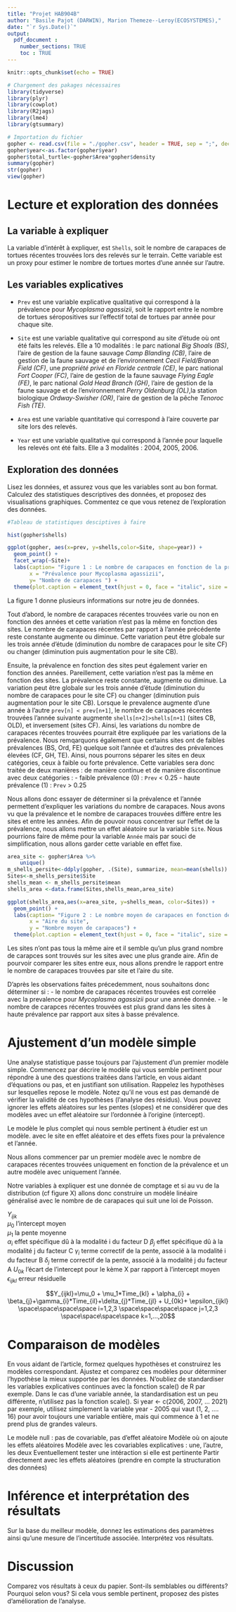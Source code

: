 ```yaml
---
title: "Projet HAB904B"
author: "Basile Pajot (DARWIN), Marion Themeze--Leroy(ECOSYSTEMES),"
date: "`r Sys.Date()`"
output: 
  pdf_document : 
    number_sections: TRUE
    toc : TRUE 
---
```


```r
knitr::opts_chunk$set(echo = TRUE)
```


```r
# Chargement des pakages nécessaires
library(tidyverse)
library(plyr)
library(cowplot)
library(R2jags)
library(lme4)
library(gtsummary)
```


```r
# Importation du fichier 
gopher <- read.csv(file = "./gopher.csv", header = TRUE, sep = ";", dec=".", stringsAsFactors = TRUE)
gopher$year<-as.factor(gopher$year)
gopher$total_turtle<-gopher$Area*gopher$density
summary(gopher)
str(gopher)
view(gopher)
```

# **Lecture et exploration des données**

## La variable à expliquer

La variable d'intérêt à expliquer, est `Shells`, soit le nombre de carapaces de 
tortues récentes trouvées lors des relevés sur le terrain. Cette variable est un proxy pour estimer le nombre de tortues mortes d'une année sur l'autre.

## Les variables explicatives
- `Prev` est une variable explicative qualitative qui correspond à la prévalence pour *Mycoplasma agassizii*, soit le rapport entre le nombre de tortues séropositives sur l'effectif total de tortues par année pour chaque site. 

- `Site` est une variable qualitative qui correspond au site d'étude où ont été faits les relevés. Elle a 10 modalités : 
le parc national *Big Shoals (BS)*, l'aire de gestion de la faune sauvage *Camp Blanding (CB)*, l'aire de gestion de la faune sauvage et de l'environnement *Cecil Field/Branan Field (CF)*, une *propriété privé en Floride centrale (CE)*, le parc national *Fort Cooper (FC)*, l'aire de gestion de la faune sauvage *Flying Eagle (FE)*, le parc national *Gold Head Branch (GH)*, l'aire de gestion de la faune sauvage et de l'environnement *Perry Oldenburg (OL)*,la station biologique *Ordway-Swisher (OR)*, l'aire de gestion de la pêche *Tenoroc Fish (TE)*.

- `Area` est une variable quantitative qui correspond à l'aire couverte par site lors des relevés. 

- `Year` est une variable qualitative qui correspond à l'année pour laquelle les relevés ont été faits. Elle a 3 modalités : 2004, 2005, 2006. 

## Exploration des données

Lisez les données, et assurez vous que les variables sont au bon format. Calculez des statistiques descriptives des données, et proposez des visualisations graphiques. Commentez ce que vous retenez de l'exploration des données.

```r
#Tableau de statistiques desciptives à faire 

hist(gopher$shells)
```


```r
ggplot(gopher, aes(x=prev, y=shells,color=Site, shape=year)) +
  geom_point() +
  facet_wrap(~Site)+
  labs(caption= "Figure 1 : Le nombre de carapaces en fonction de la prevalence par site par année",
       x = "Prévalence pour Mycoplasma agassizii",
       y= "Nombre de carapaces ") +
  theme(plot.caption = element_text(hjust = 0, face = "italic", size = 12))
```

La figure 1 donne plusieurs informations sur notre jeu de données.

Tout d'abord, le nombre de carapaces récentes trouvées varie ou non en fonction des années et cette variation n'est pas la même en fonction des sites. Le nombre de carapaces récentes par rapport à l'année précédente reste constante augmente ou diminue. Cette variation peut être globale sur les trois année d'étude (diminution du nombre de carapaces pour le site CF) ou changer (diminution puis augmentation pour le site CB). 

Ensuite, la prévalence en fonction des sites peut également varier en fonction des années. Pareillement, cette variation n'est pas la même en fonction des sites. La prévalence reste constante, augmente ou diminue. La variation peut être globale sur les trois année d'étude (diminution du nombre de carapaces pour le site CF) ou changer (diminution puis augmentation pour le site CB). 
Lorsque le prevalence augmente d'une année à l'autre `prev[n] < prev[n+1]`, le nombre de carapaces récentes trouvées l'année suivante augmente `shells[n+2]>shells[n+1]` (sites CB, OLD), et inversement (sites CF). 
Ainsi, les variations du nombre de carapaces récentes trouvées pourrait être expliquée par les variations de la prévalence.
Nous remqarquons également que certains sites ont de faibles prévalences (BS, Ord, FE) quelque soit l'année et d'autres des prévalences élevées (CF, GH, TE). Ainsi, nous pourrons séparer les sites en deux catégories, ceux à faible ou forte prévalence. Cette variables sera donc traitée de deux manières : de manière continue et de manière discontinue avec deux catégories : 
    - faible prévalence (0) : `Prev` < 0.25 
    - haute prévalence (1) : `Prev` > 0.25


Nous allons donc essayer de déterminer si la prévalence et l'année permettent d'expliquer les variations du nombre de carapaces. 
Nous avons vu que la prévalence et le nombre de carapaces trouvées diffère entre les sites et entre les années. Afin de pouvoir nous concentrer sur l'effet de la prévalence, nous allons mettre un effet aléatoire sur la variable `Site`. Nous pourrions faire de même pour la variable `Année` mais par souci de simplification, nous allons garder cette variable en effet fixe.

```r
area_site <- gopher$Area %>% 
    unique()
m_shells_persite<-ddply(gopher, .(Site), summarize, mean=mean(shells))
Sites<-m_shells_persite$Site
shells_mean <- m_shells_persite$mean
shells_area <-data.frame(Sites,shells_mean,area_site)

ggplot(shells_area,aes(x=area_site, y=shells_mean, color=Sites)) +
  geom_point() +
  labs(caption= "Figure 2 : Le nombre moyen de carapaces en fonction de l'aire du site d'étude",
       x = "Aire du site",
       y = "Nombre moyen de carapaces") +
  theme(plot.caption = element_text(hjust = 0, face = "italic", size = 12))
```
Les sites n'ont pas tous la même aire et il semble qu'un plus grand nombre de carapces sont trouvés sur les sites avec une plus grande aire. Afin de pourvoir comparer les sites entre eux, nous allons prendre le rapport entre le nombre de carapaces trouvées par site et l'aire du site. 



D'après les observations faites précedemment, nous souhaitons donc déterminer si : 
- le nombre de carapaces récentes trouvées est correlée avec la prevalence pour *Mycoplasma agassizii* pour une année donnée.
- le nombre de carapces récentes trouvées est plus grand dans les sites à haute prévalence par rapport aux sites à basse prévalence.


# **Ajustement d'un modèle simple**
Une analyse statistique passe toujours par l'ajustement d'un premier modèle simple. Commencez par décrire le modèle qui vous semble pertinent pour répondre à une des questions traitées dans l'article, en vous aidant d'équations ou pas, et en justifiant son utilisation. Rappelez les hypothèses sur lesquelles repose le modèle. Notez qu'il ne vous est pas demandé de vérifier la validité de ces hypothèses (l'analyse des résidus). Vous pouvez ignorer les effets aléatoires sur les pentes (slopes) et ne considérer que des modèles avec un effet aléatoire sur l'ordonnée à l'origine (intercept).


Le modèle le plus complet qui nous semble pertinent à étudier est un modèle. avec le site en effet aléatoire et des effets fixes pour la prévalence et l'année. 

Nous allons commencer par un premier modèle avec le nombre de carapaces récentes trouvées uniquement en fonction de la prévalence et un autre modèle avec uniquement l'année. 

Notre variables à expliquer est une donnée de comptage et si au vu de la distribution (cf figure X)  allons donc construire un modèle linéaire généralisé avec le nombre de de carapaces qui suit une loi de Poisson. 

$Y_{ijk}$   
$\mu_0$ l'intercept moyen  
$\mu_1$ la pente moyenne  
$\alpha_{i}$ effet spécifique dû à la modalité i du facteur D 
$\beta_{j}$ effet spécifique dû à la modalité j du facteur C 
$\gamma_{i}$ terme correctif de la pente, associé à la modalité i du facteur B
$\delta_{j}$ terme correctif de la pente, associé à la modalité j du facteur A
$U_{0k}$ l'écart de l'intercept pour le kème X par rapport à l'intercept moyen  
$\epsilon_{ijkl}$ erreur résiduelle 

$$Y_{ijkl}=\mu_0 + \mu_1*Time_{kl} + \alpha_{i} + \beta_{j}+\gamma_{i}*Time_{il}+\delta_{j}*Time_{jl} + U_{0k}+ \epsilon_{ijkl} \space\space\space\space i=1,2,3 \space\space\space\space j=1,2,3 \space\space\space\space k=1,...,20$$

# **Comparaison de modèles**
En vous aidant de l'article, formez quelques hypothèses et construirez les modèles correspondant. Ajustez et comparez ces modèles pour déterminer l'hypothèse la mieux supportée par les données. N'oubliez de standardiser les variables explicatives continues avec la fonction scale() de R par exemple. Dans le cas d'une variable année, la standardisation est un peu différente, n'utilisez pas la fonction scale(). Si year <- c(2006, 2007, ... 2021) par exemple, utilisez simplement la variable year - 2005 qui vaut (1, 2, .... 16) pour avoir toujours une variable entière, mais qui commence à 1 et ne prend plus de grandes valeurs.


Le modèle null : pas de covariable, pas d'effet aléatoire 
Modèle où on ajoute les effets aléatoires 
Modèle avec les covariables explicatives : une, l'autre, les deux 
Eventuellement tester une intéraction si elle est pertinente
Partir directement avec les effets aléatoires (prendre en compte la structuration des données)

# **Inférence et interprétation des résultats**
Sur la base du meilleur modèle, donnez les estimations des paramètres ainsi qu'une mesure de l'incertitude associée. Interprétez vos résultats.

# **Discussion**
Comparez vos résultats à ceux du papier. Sont-ils semblables ou différents? Pourquoi selon vous? Si cela vous semble pertinent, proposez des pistes d'amélioration de l'analyse.


